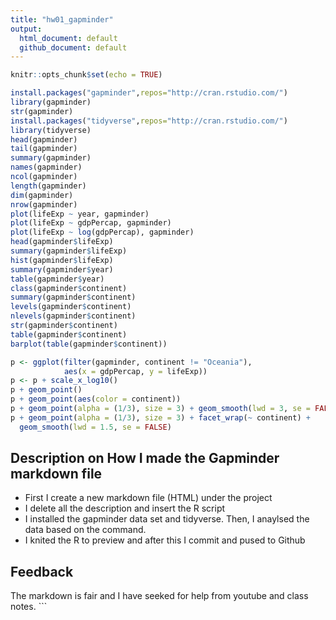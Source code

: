 ```yaml
---
title: "hw01_gapminder"
output:
  html_document: default
  github_document: default
---
```


```r
knitr::opts_chunk$set(echo = TRUE)
```

```r
install.packages("gapminder",repos="http://cran.rstudio.com/")
library(gapminder)
str(gapminder)
install.packages("tidyverse",repos="http://cran.rstudio.com/")
library(tidyverse)
head(gapminder)
tail(gapminder)
summary(gapminder)
names(gapminder)
ncol(gapminder)
length(gapminder)
dim(gapminder)
nrow(gapminder)
plot(lifeExp ~ year, gapminder)
plot(lifeExp ~ gdpPercap, gapminder)
plot(lifeExp ~ log(gdpPercap), gapminder)
head(gapminder$lifeExp)
summary(gapminder$lifeExp)
hist(gapminder$lifeExp)
summary(gapminder$year)
table(gapminder$year)
class(gapminder$continent)
summary(gapminder$continent)
levels(gapminder$continent)
nlevels(gapminder$continent)
str(gapminder$continent)
table(gapminder$continent)
barplot(table(gapminder$continent))

p <- ggplot(filter(gapminder, continent != "Oceania"),
            aes(x = gdpPercap, y = lifeExp))
p <- p + scale_x_log10() 
p + geom_point()
p + geom_point(aes(color = continent)) 
p + geom_point(alpha = (1/3), size = 3) + geom_smooth(lwd = 3, se = FALSE)
p + geom_point(alpha = (1/3), size = 3) + facet_wrap(~ continent) +
  geom_smooth(lwd = 1.5, se = FALSE)
```

## Description on How I made the Gapminder markdown file 
- First I create a new markdown file (HTML) under the project 
- I delete all the description and insert the R script
- I installed the gapminder data set and tidyverse. Then, I anaylsed the data based on the command. 
- I knited the R to preview and after this I commit and pused to Github

## Feedback 
The markdown is fair and I have seeked for help from youtube and class notes. 
```




